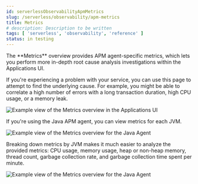 ```yaml
---
id: serverlessObservabilityApmMetrics
slug: /serverless/observability/apm-metrics
title: Metrics
# description: Description to be written
tags: [ 'serverless', 'observability', 'reference' ]
status: in testing
---
```



<DocBadge template="technical preview" />
The **Metrics** overview provides APM agent-specific metrics,
which lets you perform more in-depth root cause analysis investigations within the Applications UI.

If you're experiencing a problem with your service, you can use this page to attempt to find the underlying cause.
For example, you might be able to correlate a high number of errors with a long transaction duration, high CPU usage, or a memory leak.

![Example view of the Metrics overview in the Applications UI](images/metrics/apm-metrics.png)

If you're using the Java APM agent, you can view metrics for each JVM.

![Example view of the Metrics overview for the Java Agent](images/metrics/jvm-metrics-overview.png)

Breaking down metrics by JVM makes it much easier to analyze the provided metrics:
CPU usage, memory usage, heap or non-heap memory,
thread count, garbage collection rate, and garbage collection time spent per minute.

![Example view of the Metrics overview for the Java Agent](images/metrics/jvm-metrics.png)


<Feedback slug="/serverless/observability/apm-metrics" />
